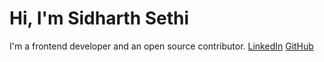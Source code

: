 # Hi, I'm Sidharth Sethi

I'm a frontend developer and an open source contributor. [LinkedIn](https://www.linkedin.com/in/sidharthsethiss/) [GitHub](https://github.com/TechSpiritSS)
